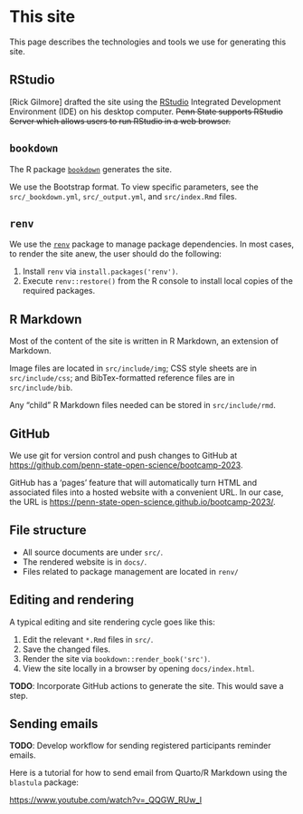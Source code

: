 # This site {-}

This page describes the technologies and tools we use for generating this site.

## RStudio {-}

[Rick Gilmore] drafted the site using the [RStudio](https://posit.co/download/rstudio-desktop/) Integrated Development Environment (IDE) on his desktop computer.
~~Penn State supports RStudio Server which allows users to run RStudio in a web browser.~~

## `bookdown`  {-}

The R package [`bookdown`](https://bookdown.org/yihui/bookdown/) generates the site.

We use the Bootstrap format.
To view specific parameters, see the `src/_bookdown.yml`, `src/_output.yml`, and `src/index.Rmd` files.

## `renv`  {-}

We use the [`renv`](https://rstudio.github.io/renv/articles/renv.html) package to manage package dependencies.
In most cases, to render the site anew, the user should do the following:

1. Install `renv` via `install.packages('renv')`.
2. Execute `renv::restore()` from the R console to install local copies of the required packages.

## R Markdown  {-}

Most of the content of the site is written in R Markdown, an extension of Markdown.

Image files are located in `src/include/img`; CSS style sheets are in `src/include/css`; and BibTex-formatted reference files are in `src/include/bib`.

Any "child" R Markdown files needed can be stored in `src/include/rmd`.

## GitHub  {-}

We use git for version control and push changes to GitHub at <https://github.com/penn-state-open-science/bootcamp-2023>.

GitHub has a 'pages' feature that will automatically turn HTML and associated files into a hosted website with a convenient URL.
In our case, the URL is <https://penn-state-open-science.github.io/bootcamp-2023/>.

## File structure {-}

- All source documents are under `src/`.
- The rendered website is in `docs/`.
- Files related to package management are located in `renv/`

## Editing and rendering {-}

A typical editing and site rendering cycle goes like this:

1. Edit the relevant `*.Rmd` files in `src/`.
2. Save the changed files.
3. Render the site via `bookdown::render_book('src')`.
4. View the site locally in a browser by opening `docs/index.html`.

::: {.rmdnote}

**TODO**: Incorporate GitHub actions to generate the site. This would save a step.

:::

## Sending emails {-}

::: {.rmdnote}

**TODO**: Develop workflow for sending registered participants reminder emails.

:::

Here is a tutorial for how to send email from Quarto/R Markdown using the `blastula` package:

<https://www.youtube.com/watch?v=_QQGW_RUw_I>

